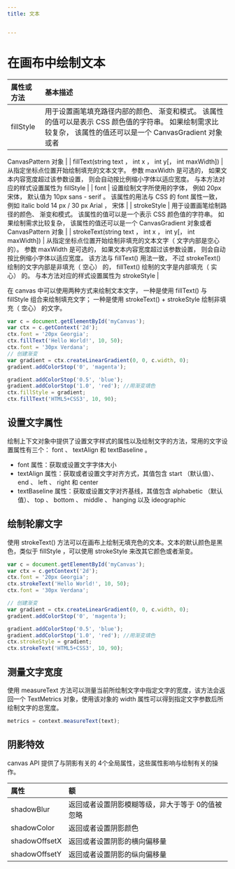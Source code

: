 ```yaml
---
title: 文本


---
```


# 在画布中绘制文本

| 属性或方法 | 基本描述                                                                                                                                                      |
| :--------- | :------------------------------------------------------------------------------------------------------------------------------------------------------------ |
| fillStyle  | 用于设置画笔填充路径内部的颜色、 渐变和模式。 该属性的值可以是表示 CSS 颜色值的字符串。 如果绘制需求比较复杂， 该属性的值还可以是一个 CanvasGradient 对象或者 |

CanvasPattern 对象
|
| fillText(string text ， int x ， int y[， int maxWidth]) | 从指定坐标点位置开始绘制填充的文本文字。 参数 maxWidth 是可选的， 如果文本内容宽度超过该参数设置， 则会自动按比例缩小字体以适应宽度。 与本方法对应的样式设置属性为 fillStyle |
| font | 设置绘制文字所使用的字体， 例如 20px 宋体， 默认值为 10px sans - serif 。 该属性的用法与 CSS 的 font 属性一致， 例如 italic bold 14 px / 30 px
Arial ，
宋体 |
| strokeStyle | 用于设置画笔绘制路径的颜色、 渐变和模式。 该属性的值可以是一个表示 CSS 颜色值的字符串。 如果绘制需求比较复杂， 该属性的值还可以是一个 CanvasGradient 对象或者
CanvasPattern 对象
|
| strokeText(string text ， int x ， int y[， int maxWidth]) | 从指定坐标点位置开始绘制非填充的文本文字（ 文字内部是空心的）。 参数 maxWidth 是可选的， 如果文本内容宽度超过该参数设置， 则会自动按比例缩小字体以适应宽度。 该方法与 fillText()
用法一致，
不过 strokeText() 绘制的文字内部是非填充（ 空心） 的， fillText() 绘制的文字是内部填充（ 实心） 的。 与本方法对应的样式设置属性为 strokeStyle |

在 canvas 中可以使用两种方式来绘制文本文字， 一种是使用 fillText() 与 fillStyle 组合来绘制填充文字； 一种是使用 strokeText() + strokeStyle 绘制非填充（ 空心） 的文字。

```js
var c = document.getElementById('myCanvas');
var ctx = c.getContext('2d');
ctx.font = '20px Georgia';
ctx.fillText('Hello World!', 10, 50);
ctx.font = '30px Verdana';
// 创建渐变
var gradient = ctx.createLinearGradient(0, 0, c.width, 0);
gradient.addColorStop('0', 'magenta');

gradient.addColorStop('0.5', 'blue');
gradient.addColorStop('1.0', 'red'); //用渐变填色
ctx.fillStyle = gradient;
ctx.fillText('HTML5+CSS3', 10, 90);
```

## 设置文字属性

绘制上下文对象中提供了设置文字样式的属性以及绘制文字的方法，常用的文字设置属性有三个： font 、 textAlign 和 textBaseline 。

- font 属性：获取或设置文字字体大小
- textAlign 属性：获取或者设置文字对齐方式，其值包含 start （默认值）、 end 、 left 、 right 和 center
- textBaseline 属性：获取或设置文字对齐基线，其值包含 alphabetic （默认值）、 top 、 bottom 、 middle 、 hanging 以及 ideographic

## 绘制轮廓文字

使用 strokeText() 方法可以在画布上绘制无填充色的文本。文本的默认颜色是黑色，类似于 fillStyle ，可以使用 strokeStyle 来改其它颜色或者渐变。

```js
var c = document.getElementById('myCanvas');
var ctx = c.getContext('2d');
ctx.font = '20px Georgia';
ctx.strokeText('Hello World!', 10, 50);
ctx.font = '30px Verdana';

// 创建渐变
var gradient = ctx.createLinearGradient(0, 0, c.width, 0);
gradient.addColorStop('0', 'magenta');

gradient.addColorStop('0.5', 'blue');
gradient.addColorStop('1.0', 'red'); //用渐变填色
ctx.strokeStyle = gradient;
ctx.strokeText('HTML5+CSS3', 10, 90);
```

## 测量文字宽度

使用 measureText 方法可以测量当前所绘制文字中指定文字的宽度，该方法会返回一个 TextMetrics 对象，使用该对象的 width 属性可以得到指定文字参数后所绘制文字的总宽度。

```js
metrics = context.measureText(text);
```

## 阴影特效

canvas API 提供了与阴影有关的 4个全局属性，这些属性影响与绘制有关的操作。

| 属性          | 额                                               |
| :------------ | :----------------------------------------------- |
| shadowBlur    | 返回或者设置阴影模糊等级，非大于等于 0的值被忽略 |
| shadowColor   | 返回或者设置阴影颜色                             |
| shadowOffsetX | 返回或者设置阴影的横向偏移量                     |
| shadowOffsetY | 返回或者设置阴影的纵向偏移量                     |

            